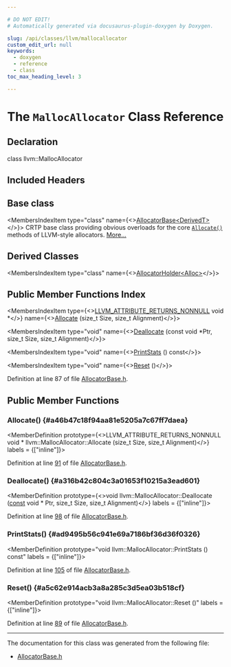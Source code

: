 ```yaml
---

# DO NOT EDIT!
# Automatically generated via docusaurus-plugin-doxygen by Doxygen.

slug: /api/classes/llvm/mallocallocator
custom_edit_url: null
keywords:
  - doxygen
  - reference
  - class
toc_max_heading_level: 3

---
```





# The `MallocAllocator` Class Reference

<DoxygenPage pluginConfig={pluginConfig}>



## Declaration

<CodeBlock>class llvm::MallocAllocator</CodeBlock>

## Included Headers

<IncludesList>
<IncludesListItem
  filePath="llvm/Support/AllocatorBase.h"
  permalink="/docs/api/files/include/include/llvm/include/llvm/support/allocatorbase-h"
  isLocal="true" />
</IncludesList>

## Base class

<MembersIndex>

<MembersIndexItem
  type="class"
  name={<><a href="/docs/api/classes/llvm/allocatorbase">AllocatorBase&lt;DerivedT&gt;</a></>}>
CRTP base class providing obvious overloads for the core <code><a href="/docs/api/classes/llvm/allocatorbase/#a3bfc5b8ce6ce70645e6f4662af9eef50">Allocate()</a></code> methods of LLVM-style allocators. <a href="/docs/api/classes/llvm/allocatorbase/#details">More...</a>
</MembersIndexItem>

</MembersIndex>

## Derived Classes

<MembersIndex>

<MembersIndexItem
  type="class"
  name={<><a href="/docs/api/classes/llvm/detail/allocatorholder">AllocatorHolder&lt;Alloc&gt;</a></>}>
</MembersIndexItem>

</MembersIndex>

## Public Member Functions Index

<MembersIndex>

<MembersIndexItem
  type={<><a href="/docs/api/files/include/include/llvm/include/llvm/support/compiler-h/#acbae7c06e77fa64145cca176963b6863">LLVM&#95;ATTRIBUTE&#95;RETURNS&#95;NONNULL</a> void &#42;</>}
  name={<><a href="#a46b47c18f94aa81e5205a7c67ff7daea">Allocate</a> (size&#95;t Size, size&#95;t Alignment)</>}>
</MembersIndexItem>

<MembersIndexItem
  type="void"
  name={<><a href="#a316b42c804c3a01653f10215a3ead601">Deallocate</a> (const void &#42;Ptr, size&#95;t Size, size&#95;t Alignment)</>}>
</MembersIndexItem>

<MembersIndexItem
  type="void"
  name={<><a href="#ad9495b56c941e69a7186bf36d36f0326">PrintStats</a> () const</>}>
</MembersIndexItem>

<MembersIndexItem
  type="void"
  name={<><a href="#a5c62e914acb3a8a285c3d5ea03b518cf">Reset</a> ()</>}>
</MembersIndexItem>

</MembersIndex>


Definition at line 87 of file <a href="/docs/api/files/include/include/llvm/include/llvm/support/allocatorbase-h">AllocatorBase.h</a>.

<SectionDefinition>

## Public Member Functions

### Allocate() {#a46b47c18f94aa81e5205a7c67ff7daea}

<MemberDefinition
  prototype={<>LLVM&#95;ATTRIBUTE&#95;RETURNS&#95;NONNULL void &#42; llvm::MallocAllocator::Allocate (size&#95;t Size, size&#95;t Alignment)</>}
  labels = {["inline"]}>

Definition at line <a href="/docs/api/files/include/include/llvm/include/llvm/support/allocatorbase-h/#l00091">91</a> of file <a href="/docs/api/files/include/include/llvm/include/llvm/support/allocatorbase-h">AllocatorBase.h</a>.
</MemberDefinition>

### Deallocate() {#a316b42c804c3a01653f10215a3ead601}

<MemberDefinition
  prototype={<>void llvm::MallocAllocator::Deallocate (<a href="/docs/api/files/lib/lib/target/lib/target/aarch64/aarch64promoteconstant-cpp/#a90f8350fecae261c25be85d38b451bff">const</a> void &#42; Ptr, size&#95;t Size, size&#95;t Alignment)</>}
  labels = {["inline"]}>

Definition at line <a href="/docs/api/files/include/include/llvm/include/llvm/support/allocatorbase-h/#l00098">98</a> of file <a href="/docs/api/files/include/include/llvm/include/llvm/support/allocatorbase-h">AllocatorBase.h</a>.
</MemberDefinition>

### PrintStats() {#ad9495b56c941e69a7186bf36d36f0326}

<MemberDefinition
  prototype="void llvm::MallocAllocator::PrintStats () const"
  labels = {["inline"]}>

Definition at line <a href="/docs/api/files/include/include/llvm/include/llvm/support/allocatorbase-h/#l00105">105</a> of file <a href="/docs/api/files/include/include/llvm/include/llvm/support/allocatorbase-h">AllocatorBase.h</a>.
</MemberDefinition>

### Reset() {#a5c62e914acb3a8a285c3d5ea03b518cf}

<MemberDefinition
  prototype="void llvm::MallocAllocator::Reset ()"
  labels = {["inline"]}>

Definition at line <a href="/docs/api/files/include/include/llvm/include/llvm/support/allocatorbase-h/#l00089">89</a> of file <a href="/docs/api/files/include/include/llvm/include/llvm/support/allocatorbase-h">AllocatorBase.h</a>.
</MemberDefinition>

</SectionDefinition>

<hr/>

The documentation for this class was generated from the following file:

<ul>
<li><a href="/docs/api/files/include/include/llvm/include/llvm/support/allocatorbase-h">AllocatorBase.h</a></li>
</ul>

</DoxygenPage>
